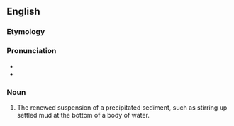 ==English==


===Etymology===

{{prefix|re|suspension}}

===Pronunciation===

*{{IPA|ɹisʌˈspɛnʃən}}
*{{rhymes|ɛnʃən}}

===Noun===
{{en-noun}}

#{{ecology}} The renewed suspension of a precipitated sediment, such as stirring up settled mud at the bottom of a body of water.